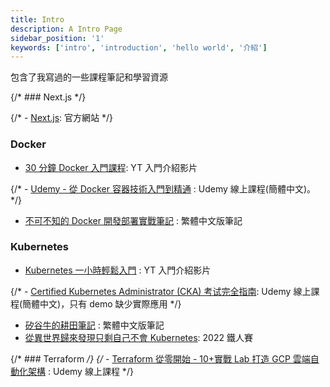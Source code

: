 ```yaml
---
title: Intro
description: A Intro Page
sidebar_position: '1'
keywords: ['intro', 'introduction', 'hello world', '介紹']
---
```


包含了我寫過的一些課程筆記和學習資源

{/* ### Next.js */}

{/* - [Next.js](https://nextjs.org/docs): 官方網站 */}

### Docker

- [30 分鐘 Docker 入門課程](https://www.youtube.com/watch?v=Ozb9mZg7MVM&t=101s): YT 入門介紹影片

{/* - [Udemy - 從 Docker 容器技術入門到精通](https://www.udemy.com/course/docker-china/) : Udemy 線上課程(簡體中文)。 */}

- [不可不知的 Docker 開發部署實戰筆記](https://docker.robertchang.me/menu) : 繁體中文版筆記

### Kubernetes

- [Kubernetes 一小時輕鬆入門](https://www.youtube.com/watch?v=SL83f7Nzxr0&t=3188s) : YT 入門介紹影片

{/* - [Certified Kubernetes Administrator (CKA) 考试完全指南](https://www.udemy.com/course/k8s-chinese/): Udemy 線上課程(簡體中文)，只有 demo 缺少實際應用 */}

- [矽谷牛的耕田筆記](https://technologynoteniu.github.io/awesome-notes/kubernetes/introduction/) : 繁體中文版筆記
- [從異世界歸來發現只剩自己不會 Kubernetes](https://ithelp.ithome.com.tw/users/20149562/ironman/5366): 2022 鐵人賽

{/* ### Terraform */}
{/* - [Terraform 從零開始 - 10+實戰 Lab 打造 GCP 雲端自動化架構](https://www.udemy.com/course/terraform-zero-starter-with-10-gcp-labs/) : Udemy 線上課程 */}
